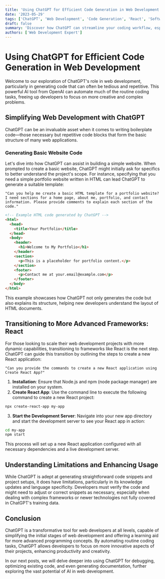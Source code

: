 ```yaml
---
title: 'Using ChatGPT for Efficient Code Generation in Web Development'
date: '2023-05-29'
tags: ['ChatGPT', 'Web Development', 'Code Generation', 'React', 'Software Engineering']
draft: false
summary: 'Discover how ChatGPT can streamline your coding workflow, especially for generating boilerplate code and setting up new projects. This post explores the use of ChatGPT in building websites and web apps, focusing on HTML and React frameworks.'
authors: ['Web Development Expert']
---
```


# Using ChatGPT for Efficient Code Generation in Web Development

Welcome to our exploration of ChatGPT's role in web development, particularly in generating code that can often be tedious and repetitive. This powerful AI tool from OpenAI can automate much of the routine coding tasks, freeing up developers to focus on more creative and complex problems.

## Simplifying Web Development with ChatGPT

ChatGPT can be an invaluable asset when it comes to writing boilerplate code—those necessary but repetitive code blocks that form the basic structure of many web applications.

### Generating Basic Website Code

Let's dive into how ChatGPT can assist in building a simple website. When prompted to create a basic website, ChatGPT might initially ask for specifics to better understand the project's scope. For instance, specifying that you need a simple portfolio website written in HTML can lead ChatGPT to generate a suitable template:

```plainText
"Can you help me create a basic HTML template for a portfolio website? I need sections for a home page, about me, portfolio, and contact information. Please provide comments to explain each section of the code."
```

```html
<!-- Example HTML code generated by ChatGPT -->
<html>
  <head>
    <title>Your Portfolio</title>
  </head>
  <body>
    <header>
      <h1>Welcome to My Portfolio</h1>
    </header>
    <section>
      <p>This is a placeholder for portfolio content.</p>
    </section>
    <footer>
      <p>Contact me at your.email@example.com</p>
    </footer>
  </body>
</html>
```

This example showcases how ChatGPT not only generates the code but also explains its structure, helping new developers understand the layout of HTML documents.

## Transitioning to More Advanced Frameworks: React

For those looking to scale their web development projects with more dynamic capabilities, transitioning to frameworks like React is the next step. ChatGPT can guide this transition by outlining the steps to create a new React application:

```plainText
"Can you provide the commands to create a new React application using Create React App?"
```

1. **Installation**: Ensure that Node.js and npm (node package manager) are installed on your system.
2. **Create React App**: Use the command line to execute the following command to create a new React project:

```bash
npx create-react-app my-app
```

3. **Start the Development Server**: Navigate into your new app directory and start the development server to see your React app in action:

```bash
cd my-app
npm start
```

This process will set up a new React application configured with all necessary dependencies and a live development server.

## Understanding Limitations and Enhancing Usage

While ChatGPT is adept at generating straightforward code snippets and project setups, it does have limitations, particularly in its knowledge updates and language specificity. Developers must verify the code and might need to adjust or correct snippets as necessary, especially when dealing with complex frameworks or newer technologies not fully covered in ChatGPT's training data.

## Conclusion

ChatGPT is a transformative tool for web developers at all levels, capable of simplifying the initial stages of web development and offering a learning aid for more advanced programming concepts. By automating routine coding tasks, ChatGPT allows developers to focus on more innovative aspects of their projects, enhancing productivity and creativity.

In our next posts, we will delve deeper into using ChatGPT for debugging, optimizing existing code, and even generating documentation, further exploring the vast potential of AI in web development.
